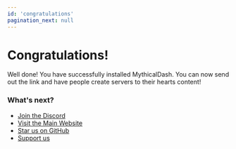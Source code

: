 ```yaml
---
id: 'congratulations'
pagination_next: null
---
```

# Congratulations!

Well done! You have successfully installed MythicalDash. You can now send out the link and have people create servers to their hearts content!

### What's next?
 - [Join the Discord](https://discord.gg/mythicalsystems-ltd-1175092855421800570)
 - [Visit the Main Website](https://mythical.systems)
 - [Star us on GitHub](https://github.com/mythicalltd/mythicaldash)
 - [Support us](https://github.com/sponsors/nayskutzu)
 